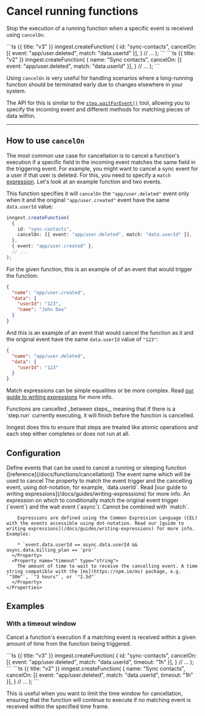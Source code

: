 
# Cancel running functions

Stop the execution of a running function when a specific event is received using `cancelOn`.

<CodeGroup>
```ts {{ title: "v3" }}
inngest.createFunction(
  {
    id: "sync-contacts",
    cancelOn: [{ event: "app/user.deleted", match: "data.userId" }],
  }
  // ...
);
```
```ts {{ title: "v2" }}
inngest.createFunction(
  {
    name: "Sync contacts",
    cancelOn: [{ event: "app/user.deleted", match: "data.userId" }],
  }
  // ...
);
```
</CodeGroup>

Using `cancelOn` is very useful for handling scenarios where a long-running function should be terminated early due to changes elsewhere in your system.


The API for this is similar to the [`step.waitForEvent()`](/docs/functions/multi-step#wait-for-event) tool, allowing you to specify the incoming event and different methods for matching pieces of data within.

---

## How to use `cancelOn`

The most common use case for cancellation is to cancel a function's execution if a specific field in the incoming event matches the same field in the triggering event. For example, you might want to cancel a sync event for a user if that user is deleted. For this, you need to specify a `match` [expression](/docs/guides/writing-expressions). Let's look at an example function and two events.

This function specifies it will `cancelOn` the `"app/user.deleted"` event only when it and the original `"app/user.created"` event have the same `data.userId` value:

```ts
inngest.createFunction(
  {
    id: "sync-contacts",
    cancelOn: [{ event: "app/user.deleted", match: "data.userId" }],
  },
  { event: "app/user.created" },
  // ...
);
```

For the given function, this is an example of of an event that would trigger the function:


```json
{
  "name": "app/user.created",
  "data": {
    "userId": "123",
    "name": "John Doe"
  }
}
```

And this is an example of an event that would cancel the function as it and the original event have the same `data.userId` value of `"123"`:

```json
{
  "name": "app/user.deleted",
  "data": {
    "userId": "123"
  }
}
```

Match expressions can be simple equalities or be more complex. Read [our guide to writing expressions](/docs/guides/writing-expressions) for more info.

<Callout Icon={InformationCircleIcon}>
  Functions are cancelled _between steps_, meaning that if there is a `step.run` currently executing, it will finish before the function is cancelled.

  Inngest does this to ensure that steps are treated like atomic operations and each step either completes or does not run at all.
</Callout>

## Configuration

<Properties>
  <Property name="cancelOn" type="array of objects">
    Define events that can be used to cancel a running or sleeping function ([reference](/docs/functions/cancellation))
    <Properties nested={true}>
      <Property name="event" type="string" required>
        The event name which will be used to cancel
      </Property>
      <Property name="match" type="string">
        The property to match the event trigger and the cancelling event, using dot-notation, for example, `data.userId`. Read [our guide to writing expressions](/docs/guides/writing-expressions) for more info.
      </Property>
      <Property name="if" type="string">
        An expression on which to conditionally match the original event trigger (`event`) and the wait event (`async`). Cannot be combined with `match`.

        Expressions are defined using the Common Expression Language (CEL) with the events accessible using dot-notation. Read our [guide to writing expressions](/docs/guides/writing-expressions) for more info. Examples:

        * `event.data.userId == async.data.userId && async.data.billing_plan == 'pro'`
      </Property>
      <Property name="timeout" type="string">
        The amount of time to wait to receive the cancelling event. A time string compatible with the [ms](https://npm.im/ms) package, e.g. `"30m"`, `"3 hours"`, or `"2.5d"`
      </Property>
    </Properties>
  </Property>
</Properties>

## Examples

### With a timeout window

Cancel a function's execution if a matching event is received within a given amount of time from the function being triggered.

<CodeGroup>
```ts {{ title: "v3" }}
inngest.createFunction(
  {
    id: "sync-contacts",
    cancelOn: [{ event: "app/user.deleted", match: "data.userId", timeout: "1h" }],
  }
  // ...
);
```
```ts {{ title: "v2" }}
inngest.createFunction(
  {
    name: "Sync contacts",
    cancelOn: [{ event: "app/user.deleted", match: "data.userId", timeout: "1h" }],
  }
  // ...
);
```
</CodeGroup>

This is useful when you want to limit the time window for cancellation, ensuring that the function will continue to execute if no matching event is received within the specified time frame.
